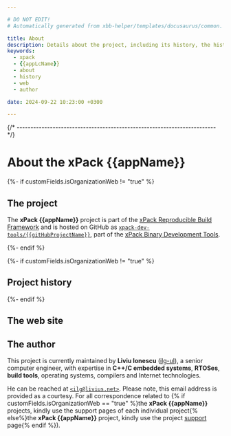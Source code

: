 ```yaml
---

# DO NOT EDIT!
# Automatically generated from xbb-helper/templates/docusaurus/common.

title: About
description: Details about the project, including its history, the history of the website, and details about the author.
keywords:
  - xpack
  - {{appLcName}}
  - about
  - history
  - web
  - author

date: 2024-09-22 10:23:00 +0300

---
```



{/* ------------------------------------------------------------------------ */}

# About the xPack {{appName}}

{%- if customFields.isOrganizationWeb != "true" %}

## The project

The **xPack {{appName}}** project is part of the
[xPack Reproducible Build Framework](https://xpack.github.io)
and is hosted on GitHub as
[`xpack-dev-tools/{{gitHubProjectName}}`](https://github.com/xpack-dev-tools/{{gitHubProjectName}}/),
part of the [xPack Binary Development Tools](https://github.com/xpack-dev-tools/).

{%- endif %}

<MoreIntro/>

{%- if customFields.isOrganizationWeb != "true" %}

## Project history

<History/>

{%- endif %}

## The web site

<Website/>

## The author

This project is currently maintained by **Liviu Ionescu**
([ilg-ul](https://github.com/ilg-ul)),
a senior computer engineer, with expertise in **C++/C embedded systems**,
**RTOSes**, **build tools**, operating systems, compilers
and Internet technologies.

He can be reached at [`<ilg@livius.net>`](mailto:ilg@livius.net).
Please note, this email address is provided as a courtesy.
For all correspondence related to {% if customFields.isOrganizationWeb == "true" %}the
**xPack {{appName}}** projects, kindly use the support pages of each individual project{% else%}the **xPack {{appName}}**
project, kindly use the project [support](/docs/support/) page{% endif %}).
